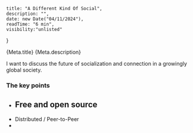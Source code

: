     title: "A Different Kind Of Social",
    description: "",
    date: new Date("04/11/2024"),
    readTime: "6 min",
    visibility:"unlisted"
}

<div className="titleSection">
    <span id="title">{Meta.title}</span>
    <span id="subtitle">{Meta.description}</span>
</div>

<KeeganAuther />

I want to discuss the future of socialization and connection in a growingly global society.

### The key points
- Free and open source
    - 
- Distributed / Peer-to-Peer
- 

<NextPage />